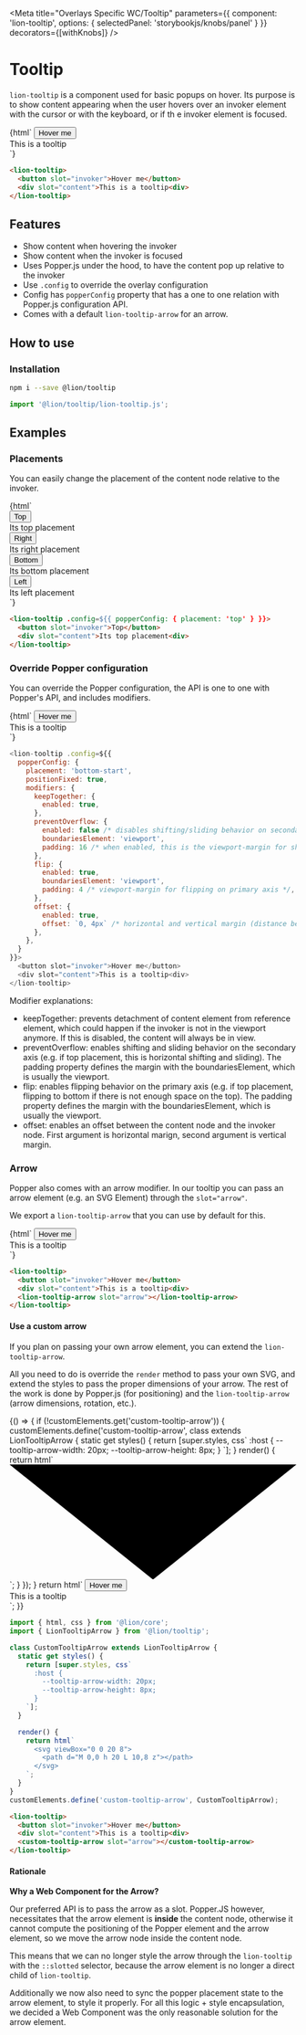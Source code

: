
<Meta
  title="Overlays Specific WC/Tooltip"
  parameters={{
    component: 'lion-tooltip',
    options: {
      selectedPanel: 'storybookjs/knobs/panel'
    }
  }}
  decorators={[withKnobs]}
/>

# Tooltip

`lion-tooltip` is a component used for basic popups on hover.
Its purpose is to show content appearing when the user hovers over an invoker element with the cursor or with the keyboard, or if th
e invoker element is focused.

<Story name="Default">
  {html`
    <style>${tooltipDemoStyles}</style>
    <lion-tooltip>
      <button slot="invoker" class="demo-tooltip-invoker">Hover me</button>
      <div slot="content" class="demo-tooltip-content">This is a tooltip<div>
    </lion-tooltip>
  `}
</Story>

```html
<lion-tooltip>
  <button slot="invoker">Hover me</button>
  <div slot="content">This is a tooltip<div>
</lion-tooltip>
```

## Features

- Show content when hovering the invoker
- Show content when the invoker is focused
- Uses Popper.js under the hood, to have the content pop up relative to the invoker
- Use `.config` to override the overlay configuration
- Config has `popperConfig` property that has a one to one relation with Popper.js configuration API.
- Comes with a default `lion-tooltip-arrow` for an arrow.

## How to use

### Installation

```sh
npm i --save @lion/tooltip
```

```js
import '@lion/tooltip/lion-tooltip.js';
```

## Examples

### Placements

You can easily change the placement of the content node relative to the invoker.

<Story name="Placements">
  {html`
    <style>
      ${tooltipDemoStyles}
    </style>
    <div class="demo-box-placements">
      <lion-tooltip .config=${{ popperConfig: { placement: 'top' } }}>
        <button slot="invoker">Top</button>
        <div slot="content" class="demo-tooltip-content">Its top placement</div>
        <lion-tooltip-arrow slot="arrow"></lion-tooltip-arrow>
      </lion-tooltip>
      <lion-tooltip .config=${{ popperConfig: { placement: 'right' } }}>
        <button slot="invoker">Right</button>
        <div slot="content" class="demo-tooltip-content">Its right placement</div>
        <lion-tooltip-arrow slot="arrow"></lion-tooltip-arrow>
      </lion-tooltip>
      <lion-tooltip .config=${{ popperConfig: { placement: 'bottom' } }}>
        <button slot="invoker">Bottom</button>
        <div slot="content" class="demo-tooltip-content">Its bottom placement</div>
        <lion-tooltip-arrow slot="arrow"></lion-tooltip-arrow>
      </lion-tooltip>
      <lion-tooltip .config=${{ popperConfig: { placement: 'left' } }}>
        <button slot="invoker">Left</button>
        <div slot="content" class="demo-tooltip-content">Its left placement</div>
        <lion-tooltip-arrow slot="arrow"></lion-tooltip-arrow>
      </lion-tooltip>
    </div>
  `}
</Story>

```html
<lion-tooltip .config=${{ popperConfig: { placement: 'top' } }}>
  <button slot="invoker">Top</button>
  <div slot="content">Its top placement<div>
</lion-tooltip>
```

### Override Popper configuration

You can override the Popper configuration, the API is one to one with Popper's API, and includes modifiers.

<Story name="Override Popper config">
  {html`
    <style>${tooltipDemoStyles}</style>
    <lion-tooltip .config=${{
      popperConfig: object('Popper Configuration', {
        placement: 'bottom-start',
        positionFixed: true,
        modifiers: {
          keepTogether: {
            enabled: true,
          },
          preventOverflow: {
            enabled: false,
            boundariesElement: 'viewport',
            padding: 16,
          },
          flip: {
            enabled: true,
            boundariesElement: 'viewport',
            padding: 4,
          },
          offset: {
            enabled: true,
            offset: `0, 4px`,
          },
        },
      })}}>
      <button slot="invoker" class="demo-tooltip-invoker">Hover me</button>
      <div slot="content" class="demo-tooltip-content">This is a tooltip<div>
    </lion-tooltip>
  `}
</Story>

```js
<lion-tooltip .config=${{
  popperConfig: {
    placement: 'bottom-start',
    positionFixed: true,
    modifiers: {
      keepTogether: {
        enabled: true,
      },
      preventOverflow: {
        enabled: false /* disables shifting/sliding behavior on secondary axis */,
        boundariesElement: 'viewport',
        padding: 16 /* when enabled, this is the viewport-margin for shifting/sliding */,
      },
      flip: {
        enabled: true,
        boundariesElement: 'viewport',
        padding: 4 /* viewport-margin for flipping on primary axis */,
      },
      offset: {
        enabled: true,
        offset: `0, 4px` /* horizontal and vertical margin (distance between popper and referenceElement) */,
      },
    },
  }
}}>
  <button slot="invoker">Hover me</button>
  <div slot="content">This is a tooltip<div>
</lion-tooltip>
```

Modifier explanations:

- keepTogether: prevents detachment of content element from reference element, which could happen if the invoker is not in the viewport anymore. If this is disabled, the content will always be in view.
- preventOverflow: enables shifting and sliding behavior on the secondary axis (e.g. if top placement, this is horizontal shifting and sliding). The padding property defines the margin with the boundariesElement, which is usually the viewport.
- flip: enables flipping behavior on the primary axis (e.g. if top placement, flipping to bottom if there is not enough space on the top). The padding property defines the margin with the boundariesElement, which is usually the viewport.
- offset: enables an offset between the content node and the invoker node. First argument is horizontal marign, second argument is vertical margin.


### Arrow

Popper also comes with an arrow modifier.
In our tooltip you can pass an arrow element (e.g. an SVG Element) through the `slot="arrow"`.

We export a `lion-tooltip-arrow` that you can use by default for this.

<Story name="Arrow">
  {html`
    <style>${tooltipDemoStyles}</style>
    <lion-tooltip>
      <button slot="invoker" class="demo-tooltip-invoker">Hover me</button>
      <div slot="content" class="demo-tooltip-content">This is a tooltip<div>
      <lion-tooltip-arrow slot="arrow"></lion-tooltip-arrow>
    </lion-tooltip>
  `}
</Story>

```html
<lion-tooltip>
  <button slot="invoker">Hover me</button>
  <div slot="content">This is a tooltip<div>
  <lion-tooltip-arrow slot="arrow"></lion-tooltip-arrow>
</lion-tooltip>
```

#### Use a custom arrow

If you plan on passing your own arrow element, you can extend the `lion-tooltip-arrow`.

All you need to do is override the `render` method to pass your own SVG, and extend the styles to pass the proper dimensions of your arrow.
The rest of the work is done by Popper.js (for positioning) and the `lion-tooltip-arrow` (arrow dimensions, rotation, etc.).

<Story name="Custom arrow">
  {() => {
    if (!customElements.get('custom-tooltip-arrow')) {
      customElements.define('custom-tooltip-arrow', class extends LionTooltipArrow {
        static get styles() {
          return [super.styles, css`
            :host {
              --tooltip-arrow-width: 20px;
              --tooltip-arrow-height: 8px;
            }
          `];
        }
        render() {
          return html`
            <svg viewBox="0 0 20 8">
              <path d="M 0,0 h 20 L 10,8 z"></path>
            </svg>
          `;
        }
      });
    }
    return html`
      <style>${tooltipDemoStyles}</style>
      <lion-tooltip>
        <button slot="invoker" class="demo-tooltip-invoker">Hover me</button>
        <div slot="content" class="demo-tooltip-content">This is a tooltip<div>
        <custom-tooltip-arrow slot="arrow"></custom-tooltip-arrow>
      </lion-tooltip>
    `;
  }}
</Story>

```js
import { html, css } from '@lion/core';
import { LionTooltipArrow } from '@lion/tooltip';

class CustomTooltipArrow extends LionTooltipArrow {
  static get styles() {
    return [super.styles, css`
      :host {
        --tooltip-arrow-width: 20px;
        --tooltip-arrow-height: 8px;
      }
    `];
  }

  render() {
    return html`
      <svg viewBox="0 0 20 8">
        <path d="M 0,0 h 20 L 10,8 z"></path>
      </svg>
    `;
  }
}
customElements.define('custom-tooltip-arrow', CustomTooltipArrow);
```

```html
<lion-tooltip>
  <button slot="invoker">Hover me</button>
  <div slot="content">This is a tooltip<div>
  <custom-tooltip-arrow slot="arrow"></custom-tooltip-arrow>
</lion-tooltip>
```

#### Rationale

**Why a Web Component for the Arrow?**

Our preferred API is to pass the arrow as a slot.
Popper.JS however, necessitates that the arrow element is **inside** the content node,
otherwise it cannot compute the positioning of the Popper element and the arrow element, so we move the arrow node inside the content node.

This means that we can no longer style the arrow through the `lion-tooltip` with the `::slotted` selector,
because the arrow element is no longer a direct child of `lion-tooltip`.

Additionally we now also need to sync the popper placement state to the arrow element, to style it properly.
For all this logic + style encapsulation, we decided a Web Component was the only reasonable solution for the arrow element.
